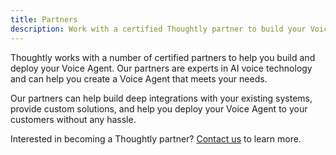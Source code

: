 ```yaml
---
title: Partners
description: Work with a certified Thoughtly partner to build your Voice Agent
---
```


Thoughtly works with a number of certified partners to help you build and deploy your Voice Agent. Our partners are experts in AI voice technology and can help you create a Voice Agent that meets your needs.

Our partners can help build deep integrations with your existing systems, provide custom solutions, and help you deploy your Voice Agent to your customers without any hassle.


<CardGroup cols={2} className='gap-y-4 gap-x-4'>
	<PartnerCard
		name="Lucid AI Solutions"
		href="https://lucidaisolutions.com"
		logoUrl="https://cdn.thought.ly/assets/lucid-ai.png"
		description="General Sales Agents"
	/>
	<PartnerCard
		name="Fairfax Partners"
		href="https://fairfaxpartners.ca"
		logoUrl="https://cdn.thought.ly/assets/fairfax-partners.png"
		description="Investor Relations and Corporate Communications"
	/>
	<PartnerCard
		name="High I.Q."
		href="https://highiq.io/"
		logoUrl="https://cdn.thought.ly/assets/highiq.svg"
		description="Automated Agents for Real Estate Agents and Mortgage Brokers"
	/>
	<PartnerCard
		name="echoX"
		href="https://www.echo-x.ai/"
		logoUrl="https://cdn.thought.ly/assets/echox.png"
		description="Inbound Support Agents"
	/>
</CardGroup>

<Note>Interested in becoming a Thoughtly partner? [Contact us](/resources/support) to learn more.</Note>

